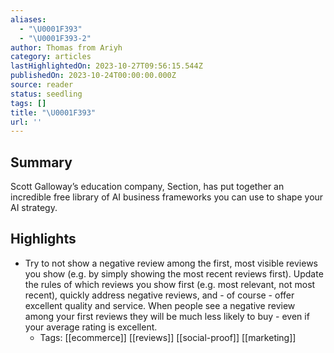 ```yaml
---
aliases:
  - "\U0001F393"
  - "\U0001F393-2"
author: Thomas from Ariyh
category: articles
lastHighlightedOn: 2023-10-27T09:56:15.544Z
publishedOn: 2023-10-24T00:00:00.000Z
source: reader
status: seedling
tags: []
title: "\U0001F393"
url: ''
---
```

## Summary

Scott Galloway’s education company, Section, has put together an incredible free library of AI business frameworks you can use to shape your AI strategy.

## Highlights

- Try to not show a negative review among the first, most visible reviews you show (e.g. by simply showing the most recent reviews first).
  Update the rules of which reviews you show first (e.g. most relevant, not most recent), quickly address negative reviews, and - of course - offer excellent quality and service.
  When people see a negative review among your first reviews they will be much less likely to buy - even if your average rating is excellent.
    - Tags: [[ecommerce]] [[reviews]] [[social-proof]] [[marketing]]
